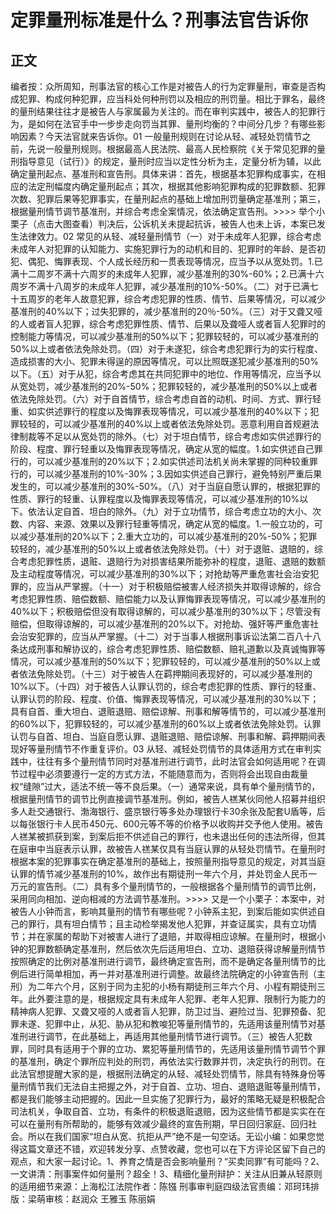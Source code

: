 # 定罪量刑标准是什么？刑事法官告诉你
## 正文
编者按：众所周知，刑事法官的核心工作是对被告人的行为定罪量刑，审查是否构成犯罪、构成何种犯罪，应当科处何种刑罚以及相应的刑罚量。相比于罪名，最终的量刑结果往往才是被告人与家属最为关注的。而在审判实践中，被告人的犯罪行为，是如何在法官手中一步步走向罚当其罪、量刑均衡的？中间分几步？有哪些影响因素？今天法官就来告诉你。01 一般量刑规则在讨论从轻、减轻处罚情节之前，先说一般量刑规则。根据最高人民法院、最高人民检察院《关于常见犯罪的量刑指导意见（试行）》的规定，量刑时应当以定性分析为主，定量分析为辅，以此确定量刑起点、基准刑和宣告刑。具体来讲：首先，根据基本犯罪构成事实，在相应的法定刑幅度内确定量刑起点；其次，根据其他影响犯罪构成的犯罪数额、犯罪次数、犯罪后果等犯罪事实，在量刑起点的基础上增加刑罚量确定基准刑；第三，根据量刑情节调节基准刑，并综合考虑全案情况，依法确定宣告刑。>>>> 举个小栗子（点击大图查看）判决后，公诉机关未提起抗诉，被告人也未上诉，本案已发生法律效力。02 常见的从轻、减轻量刑情节（一）对于未成年人犯罪，综合考虑未成年人对犯罪的认知能力、实施犯罪行为的动机和目的、犯罪时的年龄、是否初犯、偶犯、悔罪表现、个人成长经历和一贯表现等情况，应当予以从宽处罚。1.已满十二周岁不满十六周岁的未成年人犯罪，减少基准刑的30%-60%；2.已满十六周岁不满十八周岁的未成年人犯罪，减少基准刑的10%-50%。（二）对于已满七十五周岁的老年人故意犯罪，综合考虑犯罪的性质、情节、后果等情况，可以减少基准刑的40%以下；过失犯罪的，减少基准刑的20％-50%。（三）对于又聋又哑的人或者盲人犯罪，综合考虑犯罪性质、情节、后果以及聋哑人或者盲人犯罪时的控制能力等情况，可以减少基准刑的50%以下；犯罪较轻的，可以减少基准刑的50%以上或者依法免除处罚。（四）对于未遂犯，综合考虑犯罪行为的实行程度、造成损害的大小、犯罪未得逞的原因等情况，可以比照既遂犯减少基准刑的50%以下。（五）对于从犯，综合考虑其在共同犯罪中的地位、作用等情况，应当予以从宽处罚，减少基准刑的20%-50%；犯罪较轻的，减少基准刑的50%以上或者依法免除处罚。（六）对于自首情节，综合考虑自首的动机、时间、方式、罪行轻重、如实供述罪行的程度以及悔罪表现等情况，可以减少基准刑的40%以下；犯罪较轻的，可以减少基准刑的40%以上或者依法免除处罚。恶意利用自首规避法律制裁等不足以从宽处罚的除外。（七）对于坦白情节，综合考虑如实供述罪行的阶段、程度、罪行轻重以及悔罪表现等情况，确定从宽的幅度。1.如实供述自己罪行的，可以减少基准刑的20%以下；2.如实供述司法机关尚未掌握的同种较重罪行的，可以减少基准刑的10%-30%；3.因如实供述自己罪行，避免特别严重后果发生的，可以减少基准刑的30%-50%。（八）对于当庭自愿认罪的，根据犯罪的性质、罪行的轻重、认罪程度以及悔罪表现等情况，可以减少基准刑的10%以下。依法认定自首、坦白的除外。（九）对于立功情节，综合考虑立功的大小、次数、内容、来源、效果以及罪行轻重等情况，确定从宽的幅度。1.一般立功的，可以减少基准刑的20%以下；2.重大立功的，可以减少基准刑的20%-50%；犯罪较轻的，减少基准刑的50%以上或者依法免除处罚。（十）对于退赃、退赔的，综合考虑犯罪性质，退赃、退赔行为对损害结果所能弥补的程度，退赃、退赔的数额及主动程度等情况，可以减少基准刑的30%以下；对抢劫等严重危害社会治安犯罪的，应当从严掌握。（十一）对于积极赔偿被害人经济损失并取得谅解的，综合考虑犯罪性质、赔偿数额、赔偿能力以及认罪悔罪表现等情况，可以减少基准刑的40%以下；积极赔偿但没有取得谅解的，可以减少基准刑的30%以下；尽管没有赔偿，但取得谅解的，可以减少基准刑的20%以下。对抢劫、强奸等严重危害社会治安犯罪的，应当从严掌握。（十二）对于当事人根据刑事诉讼法第二百八十八条达成刑事和解协议的，综合考虑犯罪性质、赔偿数额、赔礼道歉以及真诚悔罪等情况，可以减少基准刑的50%以下；犯罪较轻的，可以减少基准刑的50%以上或者依法免除处罚。（十三）对于被告人在羁押期间表现好的，可以减少基准刑的10%以下。（十四）对于被告人认罪认罚的，综合考虑犯罪的性质、罪行的轻重、认罪认罚的阶段、程度、价值、悔罪表现等情况，可以减少基准刑的30%以下；具有自首、重大坦白、退赃退赔、赔偿谅解、刑事和解等情节的，可以减少基准刑的60%以下，犯罪较轻的，可以减少基准刑的60%以上或者依法免除处罚。认罪认罚与自首、坦白、当庭自愿认罪、退赃退赔、赔偿谅解、刑事和解、羁押期间表现好等量刑情节不作重复评价。03 从轻、减轻处罚情节的具体适用方式在审判实践中，往往有多个量刑情节同时对基准刑进行调节，此时法官会如何适用呢？在调节过程中必须要遵行一定的方式方法，不能随意而为，否则将会出现自由裁量权“缝隙”过大，适法不统一等不良后果。（一）通常来说，具有单个量刑情节的，根据量刑情节的调节比例直接调节基准刑。例如，被告人禚某伙同他人招募并组织多人赴交通银行、渤海银行、盛京银行等多处办理银行卡30余张及配套U盾等，后以每张银行卡人民币450元、600元等不等的价格予以收购并交予他人使用。被告人禚某被抓获到案，到案后拒不供述自己的罪行，也未退出任何的违法所得，但其在庭审中当庭表示认罪，故被告人禚某仅具有当庭认罪的从轻处罚情节。在量刑时根据本案的犯罪事实在确定基准刑的基础上，按照量刑指导意见的规定，对其当庭认罪的情节减少基准刑的10%，故作出有期徒刑一年六个月，并处罚金人民币一万元的宣告刑。（二）具有多个量刑情节的，一般根据各个量刑情节的调节比例，采用同向相加、逆向相减的方法调节基准刑。>>>> 又是一个小栗子：本案中，对被告人小钟而言，影响其量刑的情节有哪些呢？小钟系主犯，到案后能如实供述自己的罪行，具有坦白情节；且主动检举揭发他人犯罪，并查证属实，具有立功情节；并在家属的帮助下对被害人进行了退赔，并取得相应谅解。在量刑时，根据小钟的犯罪数额确定基准刑，然后依次先后适用坦白、立功、退赔获得谅解量刑情节按照确定的比例对基准刑进行调节，最终确定宣告刑，而不是确定各量刑情节的比例后进行简单相加，再一并对基准刑进行调整。故最终法院确定的小钟宣告刑（主刑）为二年六个月，区别于同为主犯的小杨有期徒刑三年六个月、小程有期徒刑三年。此外要注意的是，根据规定具有未成年人犯罪、老年人犯罪、限制行为能力的精神病人犯罪、又聋又哑的人或者盲人犯罪，防卫过当、避险过当、犯罪预备、犯罪未遂、犯罪中止，从犯、胁从犯和教唆犯等量刑情节的，先适用该量刑情节对基准刑进行调节，在此基础上，再适用其他量刑情节进行调节。（三）被告人犯数罪，同时具有适用于个罪的立功、累犯等量刑情节的，先适用该量刑情节调节个罪的基准刑，确定个罪所应判处的刑罚，再依法实行数罪并罚，决定执行的刑罚。在此法官想提醒大家的是，根据刑法确定的从轻、减轻处罚情节，除具有特殊身份等量刑情节我们无法自主把握之外，对于自首、立功、坦白、退赔退赃等量刑情节，都是我们能够主动把握的。因此一旦实施了犯罪行为，最好的策略无疑是积极配合司法机关，争取自首、立功，有条件的积极退赃退赔，因为这些情节都是实实在在可以在量刑有所帮助的，能够有效减少最终的宣告刑期，早日回归家庭、回归社会。所以在我们国家“坦白从宽、抗拒从严”绝不是一句空话。无讼小编：如果您觉得这篇文章还不错，欢迎转发分享、点赞收藏，您也可以在下方评论区留下自己的观点，和大家一起讨论。1、养育之情是否会影响量刑？“买卖同罪”有可能吗？2、一文讲清：刑事案件如何量刑？超全！3、精细化量刑辩护：关注从旧兼从轻原则的适用细节来源：上海松江法院作者：陈镪 刑事审判庭四级法官责编：邓珂玮排版：梁萌审核：赵润众 王雅玉 陈丽娟